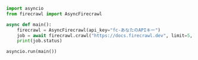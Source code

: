 ```python Python
import asyncio
from firecrawl import AsyncFirecrawl

async def main():
    firecrawl = AsyncFirecrawl(api_key="fc-あなたのAPIキー")
    job = await firecrawl.crawl("https://docs.firecrawl.dev", limit=5, poll_interval=1, timeout=120)
    print(job.status)

asyncio.run(main())
```
